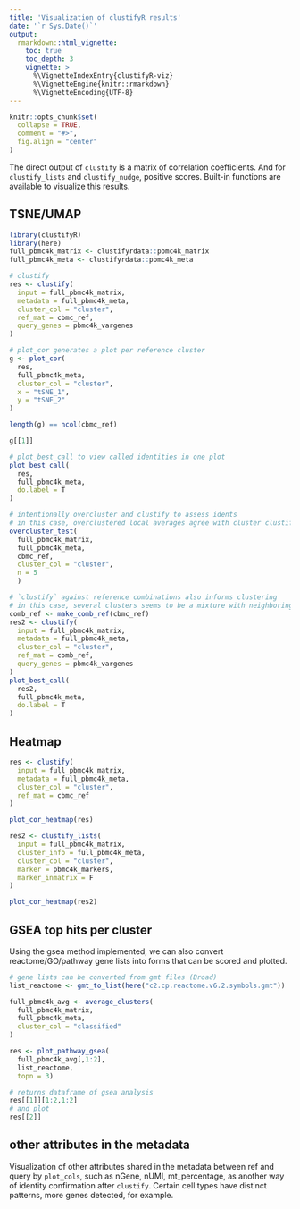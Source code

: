 ```yaml
---
title: 'Visualization of clustifyR results'
date: '`r Sys.Date()`'
output:
  rmarkdown::html_vignette:
    toc: true
    toc_depth: 3
    vignette: >
      %\VignetteIndexEntry{clustifyR-viz}
      %\VignetteEngine{knitr::rmarkdown}
      %\VignetteEncoding{UTF-8}
---
```


```r
knitr::opts_chunk$set(
  collapse = TRUE,
  comment = "#>",
  fig.align = "center"
)
```

The direct output of `clustify` is a matrix of correlation coefficients. And for `clustify_lists` and `clustify_nudge`, positive scores. Built-in functions are available to visualize this results.

## TSNE/UMAP

```r
library(clustifyR)
library(here)
full_pbmc4k_matrix <- clustifyrdata::pbmc4k_matrix
full_pbmc4k_meta <- clustifyrdata::pbmc4k_meta

# clustify
res <- clustify(
  input = full_pbmc4k_matrix,
  metadata = full_pbmc4k_meta,
  cluster_col = "cluster",
  ref_mat = cbmc_ref,
  query_genes = pbmc4k_vargenes
)

# plot_cor generates a plot per reference cluster
g <- plot_cor(
  res,
  full_pbmc4k_meta,
  cluster_col = "cluster",
  x = "tSNE_1", 
  y = "tSNE_2"
)

length(g) == ncol(cbmc_ref)

g[[1]]

# plot_best_call to view called identities in one plot
plot_best_call(
  res,
  full_pbmc4k_meta,
  do.label = T
)

# intentionally overcluster and clustify to assess idents
# in this case, overclustered local averages agree with cluster clustify results
overcluster_test(
  full_pbmc4k_matrix,
  full_pbmc4k_meta,
  cbmc_ref,
  cluster_col = "cluster",
  n = 5
  )

# `clustify` against reference combinations also informs clustering
# in this case, several clusters seems to be a mixture with neighboring idents
comb_ref <- make_comb_ref(cbmc_ref)
res2 <- clustify(
  input = full_pbmc4k_matrix,
  metadata = full_pbmc4k_meta,
  cluster_col = "cluster",
  ref_mat = comb_ref,
  query_genes = pbmc4k_vargenes
)
plot_best_call(
  res2,
  full_pbmc4k_meta,
  do.label = T
)
```

## Heatmap
```r
res <- clustify(
  input = full_pbmc4k_matrix,
  metadata = full_pbmc4k_meta,
  cluster_col = "cluster",
  ref_mat = cbmc_ref
)

plot_cor_heatmap(res)

res2 <- clustify_lists(
  input = full_pbmc4k_matrix,
  cluster_info = full_pbmc4k_meta,
  cluster_col = "cluster",
  marker = pbmc4k_markers,
  marker_inmatrix = F
)

plot_cor_heatmap(res2)
```

## GSEA top hits per cluster
Using the gsea method implemented, we can also convert reactome/GO/pathway gene lists into forms that can be scored and plotted.
```r
# gene lists can be converted from gmt files (Broad)
list_reactome <- gmt_to_list(here("c2.cp.reactome.v6.2.symbols.gmt"))

full_pbmc4k_avg <- average_clusters(
  full_pbmc4k_matrix, 
  full_pbmc4k_meta, 
  cluster_col = "classified"
)

res <- plot_pathway_gsea(
  full_pbmc4k_avg[,1:2], 
  list_reactome, 
  topn = 3)

# returns dataframe of gsea analysis
res[[1]][1:2,1:2]
# and plot
res[[2]]
```

## other attributes in the metadata
Visualization of other attributes shared in the metadata between ref and query by `plot_cols`, such as nGene, nUMI, mt_percentage, as another way of identity confirmation after `clustify`. Certain cell types have distinct patterns, more genes detected, for example.
